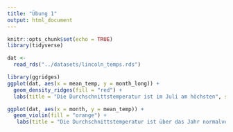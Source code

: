 ```yaml
---
title: "Übung 1"
output: html_document
---
```


```r
knitr::opts_chunk$set(echo = TRUE)
library(tidyverse)

dat <- 
  read_rds("../datasets/lincoln_temps.rds")

```

```r

library(ggridges) 
ggplot(dat, aes(x = mean_temp, y = month_long)) +
  geom_density_ridges(fill = "red") +
  labs(title = "Die Durchschnittstemperatur ist im Juli am höchsten", subtitle = "Durchschnittstemperatur im Ridgelineplot", x = "Durchschnittstemperatur", y = "Monat")

```
```r
ggplot(dat, aes(x = month, y = mean_temp)) +
  geom_violin(fill = "orange") + 
   labs(title = "Die Durchschnittstemperatur ist über das Jahr normalverteilt", subtitle = "Durchschnittstemperatur im Violinplot", x = "Durchschnittstemperatur", y = "Monat")
```

